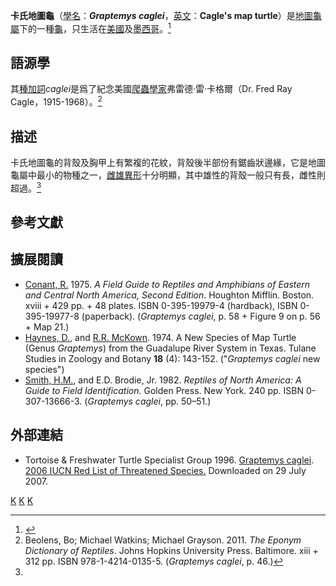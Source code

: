 {{Speciesbox
| genus = Graptemys
| species = caglei
| image = Graptemys_caglei_hatchling.jpg
| image_caption = 雄性幼龜
| status = EN | status_system = IUCN3.1
| status_ref = <ref>{{IUCN2011.1|assessors=van Dijk, P.P.|year=2010|id=9497|title=Graptemys caglei|downloaded=8 October 2011}}</ref>
| authority = Haynes & McKown, 1974<ref name="Fritz2007">{{cite journal |journal=Vertebrate Zoology |title=Checklist of Chelonians of the World |year=2007 |first=Uwe |last=Fritz |coauthors=Havaš, Peter |volume=57 |issue=2 |pages=186 |id= |url=http://www.cnah.org/pdf_files/851.pdf |archiveurl=https://www.webcitation.org/5v20ztMND?url=http://www.cnah.org/pdf_files/851.pdf |archivedate=2010-12-17 |deadurl=yes |access-date=2013-05-01 }}</ref>
| synonyms = }}
'''卡氏地圖龜'''（[[學名|學名]]：'''''Graptemys caglei'''''，[[英文|英文]]：'''Cagle's map turtle'''）是[[地圖龜屬|地圖龜屬]]下的一種[[龜|龜]]，只生活在[[美國|美國]]及[[墨西哥|墨西哥]]。<ref name=gcaglei>{{cite web |url=http://www.graptemys.com/gcaglei.htm |title=Cagle's Map Turtle |publisher=Graptemys.com |date= |accessdate=2011-05-25 |deadurl=yes |archiveurl=https://web.archive.org/web/20110711123105/http://www.graptemys.com/gcaglei.htm |archivedate=2011-07-11 }}</ref>

==語源學==
其[[種加詞|種加詞]]''caglei''是爲了紀念美國[[爬蟲兩栖類學|爬蟲學家]]弗雷德·雷·卡格爾（Dr. Fred Ray Cagle，1915-1968）。<ref>Beolens, Bo; Michael Watkins; Michael Grayson. 2011. ''The Eponym Dictionary of Reptiles''. Johns Hopkins University Press. Baltimore. xiii + 312 pp. ISBN 978-1-4214-0135-5. (''Graptemys caglei'', p. 46.)</ref>

==描述==
卡氏地圖龜的背殼及胸甲上有繁複的花紋，背殼後半部份有鋸齒狀邊緣，它是地圖龜屬中最小的物種之一，[[雌雄異形|雌雄異形]]十分明顯，其中雄性的背殼一般只有{{convert|4|in|cm}}長，雌性則超過{{convert|7|in|cm}}。<ref name=gcaglei/>

==參考文獻==
{{reflist}}

==擴展閱讀==
*[[Roger_Conant_(herpetologist)|Conant, R.]] 1975. ''A Field Guide to Reptiles and Amphibians of Eastern and Central North America, Second Edition''. Houghton Mifflin. Boston. xviii + 429 pp. + 48 plates. ISBN 0-395-19979-4 (hardback), ISBN 0-395-19977-8 (paperback). (''Graptemys caglei'', p. 58 + Figure 9 on p. 56 + Map 21.)
*[[David_Haynes_(herpetologist)|Haynes, D.]], and [[Ronald_R._McKown|R.R. McKown]]. 1974. A New Species of Map Turtle (Genus ''Graptemys'') from the Guadalupe River System in Texas. Tulane Studies in Zoology and Botany '''18''' (4): 143-152. ("''Graptemys caglei'' new species")
*[[Hobart_Muir_Smith|Smith, H.M.]], and E.D. Brodie, Jr. 1982. ''Reptiles of North America: A Guide to Field Identification.'' Golden Press. New York. 240 pp. ISBN 0-307-13666-3. (''Graptemys caglei'', pp. 50–51.)

==外部連結==
* Tortoise & Freshwater Turtle Specialist Group 1996. [http://www.iucnredlist.org/search/details.php/9497/all Graptemys caglei]{{Wayback|url=http://www.iucnredlist.org/search/details.php/9497/all |date=20070930122435 }}. [http://www.iucnredlist.org 2006 IUCN Red List of Threatened Species.]{{Wayback|url=http://www.iucnredlist.org/ |date=20140627000000 }} Downloaded on 29 July 2007.
{{Taxonbar}}

[[Category:美國爬行動物|K]]
[[Category:地圖龜屬|K]]
[[Category:1974年描述的动物|K]]